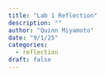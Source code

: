 ```yaml
---
title: "Lab 1 Reflection"
description: ""
author: "Quinn Miyamoto"
date: "9/1/25"
categories:
  - reflection
draft: false
---
```


